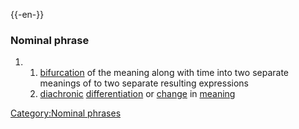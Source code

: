 {{-en-}}
=== Nominal phrase ===
#{{tag|of an expression}}
##[[bifurcation]] of the meaning along with time into two separate meanings of to two separate resulting expressions
##[[diachronic]] [[differentiation]] or [[change]] in [[meaning]]

[[Category:Nominal phrases]]